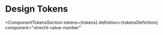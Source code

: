 <!-- @license CC0-1.0 -->


<Meta id="css-number-value--design-tokens" title="CSS Component/Number Value/Design Tokens" />

# Design Tokens

<ComponentTokensSection
  tokens={tokens}
  definition={tokensDefinition}
  component="utrecht-value-number"
></ComponentTokensSection>
